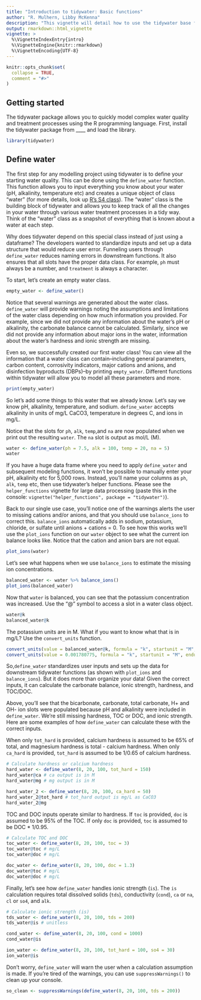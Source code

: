 ```yaml
---
title: "Introduction to tidywater: Basic functions"
author: "R. Mulhern, Libby McKenna"
description: "This vignette will detail how to use the tidywater base functions for basic water quality analysis."
output: rmarkdown::html_vignette
vignette: >
  %\VignetteIndexEntry{intro}
  %\VignetteEngine{knitr::rmarkdown}
  %\VignetteEncoding{UTF-8}
---
```


```r
knitr::opts_chunk$set(
  collapse = TRUE,
  comment = "#>"
)
```


## Getting started

The tidywater package allows you to quickly model complex water quality and treatment processes using the R programming language. First, install the tidywater package from ____ and load the library. 

```r
library(tidywater)
```

## Define water

The first step for any modelling project using tidywater is to define your starting water quality. This can be done using the `define_water` function. This function allows you to input everything you know about your water (pH, alkalinity, temperature etc) and creates a unique object of class "water" (for more details, look up <a href = "https://adv-r.hadley.nz/s4.html"> R's S4 class</a>). The "water" class is the building block of tidywater and allows you to keep track of all the changes in your water through various water treatment processes in a tidy way. Think of the "water" class as a snapshot of everything that is known about a water at each step.

Why does tidywater depend on this special class instead of just using a dataframe? The developers wanted to standardize inputs and set up a data structure that would reduce user error. Funneling users through `define_water` reduces naming errors in downstream functions. It also ensures that all slots have the proper data class. For example, `ph` must always be a number, and `treatment` is always a character.

To start, let's create an empty water class. 

```r
empty_water <- define_water()
```

Notice that several warnings are generated about the water class. `define_water` will provide warnings noting the assumptions and limitations of the water class depending on how much information you provided. For example, since we did not provide any information about the water's pH or alkalinity, the carbonate balance cannot be calculated. Similarly, since we did not provide any information about major ions in the water, information about the water's hardness and ionic strength are missing. 

Even so, we successfully created our first water class! You can view all the information that a water class can contain--including general parameters, carbon content, corrosivity indicators, major cations and anions, and disinfection byproducts (DBPs)--by printing `empty_water`. Different functions within tidywater will allow you to model all these parameters and more. 

```r
print(empty_water)
```
So let's add some things to this water that we already know. Let's say we know pH, alkalinity, temperature, and sodium. `define_water` accepts alkalinity in units of mg/L CaCO3, temperature in degrees C, and ions in mg/L. 

Notice that the slots for `ph`, `alk`, `temp`,and `na` are now populated when we print out the resulting `water`. The `na` slot is output as mol/L (M). 
```r
water <- define_water(ph = 7.5, alk = 100, temp = 20, na = 5)
water
```

If you have a huge data frame where you need to apply `define_water` and subsequent modeling functions, it won't be possible to manually enter your pH, alkalinity etc for 5,000 rows. Instead, you'll name your columns as `ph`, `alk`, `temp` etc, then use tidywater's helper functions. Please see the `helper_functions` vignette for large data processing (paste this in the console: `vignette("helper_functions", package = "tidywater")`). 

Back to our single use case, you'll notice one of the warnings alerts the user to missing cations and/or anions, and that you should use `balance_ions` to correct this. `balance_ions` automatically adds in sodium, potassium, chloride, or sulfate until anions + cations = 0. To see how this works we'll use the `plot_ions` function on our `water` object to see what the current ion balance looks like. Notice that the cation and anion bars are not equal.

```r
plot_ions(water)
```

Let's see what happens when we use `balance_ions` to estimate the missing ion concentrations. 

```r
balanced_water <- water %>% balance_ions()
plot_ions(balanced_water)
```

Now that `water` is balanced, you can see that the potassium concentration was increased. Use the "@" symbol to access a slot in a water class object.
```r
water@k
balanced_water@k
```

The potassium units are in M. What if you want to know what that is in mg/L? Use the `convert_units` function.
```r
convert_units(value = balanced_water@k, formula = "k", startunit = "M", endunit = "mg/L")
convert_units(value = 0.001780775, formula = "k", startunit = "M", endunit = "mg/L")
```

So,`define_water` standardizes user inputs and sets up the data for downstream tidywater functions (as shown with `plot_ions` and `balance_ions`). But it does more than organize your data! Given the correct inputs, it can calculate the carbonate balance, ionic strength, hardness, and TOC/DOC. 

Above, you'll see that the bicarbonate, carbonate, total carbonate, H+ and OH- ion slots were populated because pH and alkalinity were included in `define_water`. We're still missing hardness, TOC or DOC, and ionic strength. Here are some examples of how `define_water` can calculate these with the correct inputs.

When only `tot_hard` is provided, calcium hardness is assumed to be 65% of total, and magnesium hardness is total - calcium hardness. When only `ca_hard` is provided, `tot_hard` is assumed to be 1/0.65 of calcium hardness. 

```r
# Calculate hardness or calcium hardness
hard_water <- define_water(8, 20, 100, tot_hard = 150)
hard_water@ca # ca output is in M
hard_water@mg # mg output is in M

hard_water_2 <- define_water(8, 20, 100, ca_hard = 50)
hard_water_2@tot_hard # tot_hard output is mg/L as CaCO3
hard_water_2@mg
```


TOC and DOC inputs operate similar to hardness. If `toc` is provided, `doc` is assumed to be 95% of the TOC. If only `doc` is provided, `toc` is assumed to be DOC * 1/0.95.

```r
# Calculate TOC and DOC
toc_water <- define_water(8, 20, 100, toc = 3)
toc_water@toc # mg/L
toc_water@doc # mg/L

doc_water <- define_water(8, 20, 100, doc = 1.3)
doc_water@toc # mg/L
doc_water@doc # mg/L
```

Finally, let's see how `define_water` handles ionic strength (`is`). The `is` calculation requires total dissolved solids (`tds`), conductivity (`cond`), `ca` or `na`, `cl` or `so4`, and `alk`.

```r
# Calculate ionic strength (is)
tds_water <- define_water(8, 20, 100, tds = 200)
tds_water@is # unitless

cond_water <- define_water(8, 20, 100, cond = 1000)
cond_water@is

ion_water <- define_water(8, 20, 100, tot_hard = 100, so4 = 30)
ion_water@is
```

Don't worry, `define_water` will warn the user when a calculation assumption is made. If you're tired of the warnings, you can use `suppressWarnings()` to clean up your console.
```r
so_clean <- suppressWarnings(define_water(8, 20, 100, tds = 200))
```
